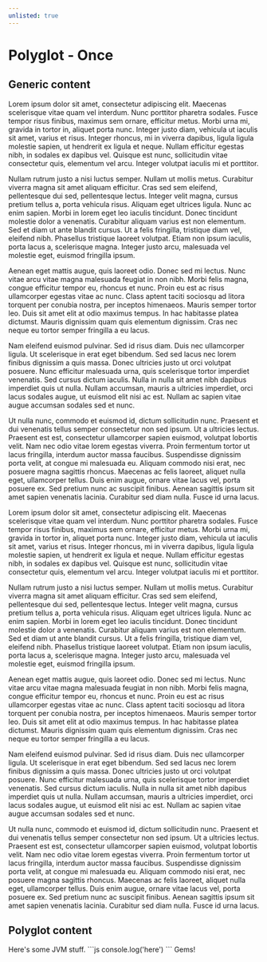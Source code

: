 ```yaml
---
unlisted: true
---
```


# Polyglot - Once

<Tabs once="java,kotlin,scala,javascript,ruby"/>

## Generic content

Lorem ipsum dolor sit amet, consectetur adipiscing elit. Maecenas scelerisque vitae quam vel interdum. Nunc porttitor pharetra sodales. Fusce tempor risus finibus, maximus sem ornare, efficitur metus. Morbi urna mi, gravida in tortor in, aliquet porta nunc. Integer justo diam, vehicula ut iaculis sit amet, varius et risus. Integer rhoncus, mi in viverra dapibus, ligula ligula molestie sapien, ut hendrerit ex ligula et neque. Nullam efficitur egestas nibh, in sodales ex dapibus vel. Quisque est nunc, sollicitudin vitae consectetur quis, elementum vel arcu. Integer volutpat iaculis mi et porttitor.

Nullam rutrum justo a nisi luctus semper. Nullam ut mollis metus. Curabitur viverra magna sit amet aliquam efficitur. Cras sed sem eleifend, pellentesque dui sed, pellentesque lectus. Integer velit magna, cursus pretium tellus a, porta vehicula risus. Aliquam eget ultrices ligula. Nunc ac enim sapien. Morbi in lorem eget leo iaculis tincidunt. Donec tincidunt molestie dolor a venenatis. Curabitur aliquam varius est non elementum. Sed et diam ut ante blandit cursus. Ut a felis fringilla, tristique diam vel, eleifend nibh. Phasellus tristique laoreet volutpat. Etiam non ipsum iaculis, porta lacus a, scelerisque magna. Integer justo arcu, malesuada vel molestie eget, euismod fringilla ipsum.

Aenean eget mattis augue, quis laoreet odio. Donec sed mi lectus. Nunc vitae arcu vitae magna malesuada feugiat in non nibh. Morbi felis magna, congue efficitur tempor eu, rhoncus et nunc. Proin eu est ac risus ullamcorper egestas vitae ac nunc. Class aptent taciti sociosqu ad litora torquent per conubia nostra, per inceptos himenaeos. Mauris semper tortor leo. Duis sit amet elit at odio maximus tempus. In hac habitasse platea dictumst. Mauris dignissim quam quis elementum dignissim. Cras nec neque eu tortor semper fringilla a eu lacus.

Nam eleifend euismod pulvinar. Sed id risus diam. Duis nec ullamcorper ligula. Ut scelerisque in erat eget bibendum. Sed sed lacus nec lorem finibus dignissim a quis massa. Donec ultricies justo ut orci volutpat posuere. Nunc efficitur malesuada urna, quis scelerisque tortor imperdiet venenatis. Sed cursus dictum iaculis. Nulla in nulla sit amet nibh dapibus imperdiet quis ut nulla. Nullam accumsan, mauris a ultricies imperdiet, orci lacus sodales augue, ut euismod elit nisi ac est. Nullam ac sapien vitae augue accumsan sodales sed et nunc.

Ut nulla nunc, commodo et euismod id, dictum sollicitudin nunc. Praesent et dui venenatis tellus semper consectetur non sed ipsum. Ut a ultricies lectus. Praesent est est, consectetur ullamcorper sapien euismod, volutpat lobortis velit. Nam nec odio vitae lorem egestas viverra. Proin fermentum tortor ut lacus fringilla, interdum auctor massa faucibus. Suspendisse dignissim porta velit, at congue mi malesuada eu. Aliquam commodo nisi erat, nec posuere magna sagittis rhoncus. Maecenas ac felis laoreet, aliquet nulla eget, ullamcorper tellus. Duis enim augue, ornare vitae lacus vel, porta posuere ex. Sed pretium nunc ac suscipit finibus. Aenean sagittis ipsum sit amet sapien venenatis lacinia. Curabitur sed diam nulla. Fusce id urna lacus.

Lorem ipsum dolor sit amet, consectetur adipiscing elit. Maecenas scelerisque vitae quam vel interdum. Nunc porttitor pharetra sodales. Fusce tempor risus finibus, maximus sem ornare, efficitur metus. Morbi urna mi, gravida in tortor in, aliquet porta nunc. Integer justo diam, vehicula ut iaculis sit amet, varius et risus. Integer rhoncus, mi in viverra dapibus, ligula ligula molestie sapien, ut hendrerit ex ligula et neque. Nullam efficitur egestas nibh, in sodales ex dapibus vel. Quisque est nunc, sollicitudin vitae consectetur quis, elementum vel arcu. Integer volutpat iaculis mi et porttitor.

Nullam rutrum justo a nisi luctus semper. Nullam ut mollis metus. Curabitur viverra magna sit amet aliquam efficitur. Cras sed sem eleifend, pellentesque dui sed, pellentesque lectus. Integer velit magna, cursus pretium tellus a, porta vehicula risus. Aliquam eget ultrices ligula. Nunc ac enim sapien. Morbi in lorem eget leo iaculis tincidunt. Donec tincidunt molestie dolor a venenatis. Curabitur aliquam varius est non elementum. Sed et diam ut ante blandit cursus. Ut a felis fringilla, tristique diam vel, eleifend nibh. Phasellus tristique laoreet volutpat. Etiam non ipsum iaculis, porta lacus a, scelerisque magna. Integer justo arcu, malesuada vel molestie eget, euismod fringilla ipsum.

Aenean eget mattis augue, quis laoreet odio. Donec sed mi lectus. Nunc vitae arcu vitae magna malesuada feugiat in non nibh. Morbi felis magna, congue efficitur tempor eu, rhoncus et nunc. Proin eu est ac risus ullamcorper egestas vitae ac nunc. Class aptent taciti sociosqu ad litora torquent per conubia nostra, per inceptos himenaeos. Mauris semper tortor leo. Duis sit amet elit at odio maximus tempus. In hac habitasse platea dictumst. Mauris dignissim quam quis elementum dignissim. Cras nec neque eu tortor semper fringilla a eu lacus.

Nam eleifend euismod pulvinar. Sed id risus diam. Duis nec ullamcorper ligula. Ut scelerisque in erat eget bibendum. Sed sed lacus nec lorem finibus dignissim a quis massa. Donec ultricies justo ut orci volutpat posuere. Nunc efficitur malesuada urna, quis scelerisque tortor imperdiet venenatis. Sed cursus dictum iaculis. Nulla in nulla sit amet nibh dapibus imperdiet quis ut nulla. Nullam accumsan, mauris a ultricies imperdiet, orci lacus sodales augue, ut euismod elit nisi ac est. Nullam ac sapien vitae augue accumsan sodales sed et nunc.

Ut nulla nunc, commodo et euismod id, dictum sollicitudin nunc. Praesent et dui venenatis tellus semper consectetur non sed ipsum. Ut a ultricies lectus. Praesent est est, consectetur ullamcorper sapien euismod, volutpat lobortis velit. Nam nec odio vitae lorem egestas viverra. Proin fermentum tortor ut lacus fringilla, interdum auctor massa faucibus. Suspendisse dignissim porta velit, at congue mi malesuada eu. Aliquam commodo nisi erat, nec posuere magna sagittis rhoncus. Maecenas ac felis laoreet, aliquet nulla eget, ullamcorper tellus. Duis enim augue, ornare vitae lacus vel, porta posuere ex. Sed pretium nunc ac suscipit finibus. Aenean sagittis ipsum sit amet sapien venenatis lacinia. Curabitur sed diam nulla. Fusce id urna lacus.

## Polyglot content

<Content lang="java,kotlin,scala">
    Here's some JVM stuff.
</Content>

<Content lang="javascript">
    ```js
    console.log('here')
    ```
</Content>

<Content lang="ruby">
    Gems!
</Content>
